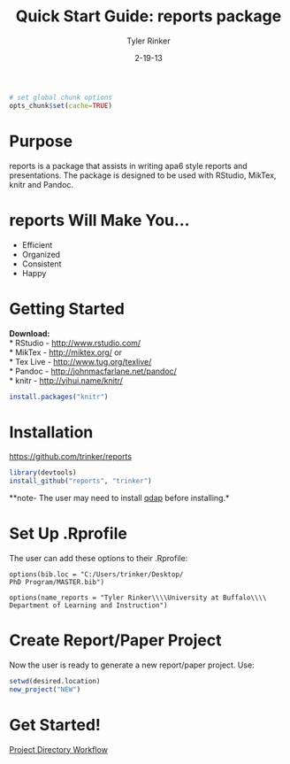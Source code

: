 % Quick Start Guide: reports package
% Tyler Rinker
% 2-19-13

```r
# set global chunk options
opts_chunk$set(cache=TRUE)
```

# Purpose
reports is a package that assists in writing apa6 style reports
and presentations.  The package is designed to be used with RStudio,
MikTex, knitr and Pandoc. 

# reports Will Make You...
- Efficient    
- Organized    
- Consistent     
- Happy    

# Getting Started
**Download:**    
* RStudio - [http://www.rstudio.com/](http://www.rstudio.com/)       
* MikTex - [http://miktex.org/](http://miktex.org/) or    
* Tex Live - [http://www.tug.org/texlive/](http://www.tug.org/texlive/)   
* Pandoc - [http://johnmacfarlane.net/pandoc/](http://johnmacfarlane.net/pandoc/)     
* knitr - [http://yihui.name/knitr/](http://yihui.name/knitr/)  

```r
install.packages("knitr")
```


# Installation
[https://github.com/trinker/reports](https://github.com/trinker/reports)    
```r
library(devtools)         
install_github("reports", "trinker") 
```

**note- The user may need to install [qdap](http://cran.r-project.org/web/packages/qdap/index.html) before installing.*

# Set Up .Rprofile
The user can add these options to their .Rprofile:   

`options(bib.loc = "C:/Users/trinker/Desktop/`    
    `PhD Program/MASTER.bib")` 

`options(name_reports = "Tyler Rinker\\\\University at Buffalo\\\\ `  
    `Department of Learning and Instruction")`  


# Create Report/Paper Project
Now the user is ready to generate a new report/paper project.  Use:    
```r
setwd(desired.location)   
new_project("NEW")
```

# Get Started!

[Project Directory Workflow](https://dl.dropbox.com/u/61803503/report_directory_guide.pdf)
